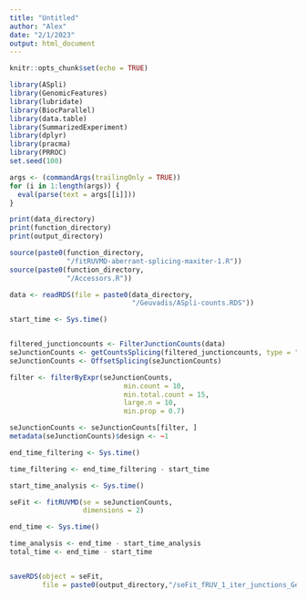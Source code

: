 ```yaml
---
title: "Untitled"
author: "Alex"
date: "2/1/2023"
output: html_document
---
```


```r
knitr::opts_chunk$set(echo = TRUE)
```


```r
library(ASpli)
library(GenomicFeatures)
library(lubridate)
library(BiocParallel)
library(data.table)
library(SummarizedExperiment)
library(dplyr)
library(pracma)
library(PRROC)
set.seed(100)
```

```r
args <- (commandArgs(trailingOnly = TRUE))
for (i in 1:length(args)) {
  eval(parse(text = args[[i]]))
}

```

```r
print(data_directory)
print(function_directory)
print(output_directory)


```


```r
source(paste0(function_directory,
              "/fitRUVMD-aberrant-splicing-maxiter-1.R"))
source(paste0(function_directory, 
              "/Accessors.R"))

```



```r
data <- readRDS(file = paste0(data_directory, 
                              "/Geuvadis/ASpli-counts.RDS"))

```

```r
start_time <- Sys.time()


filtered_junctioncounts <- FilterJunctionCounts(data)
seJunctionCounts <- getCountsSplicing(filtered_junctioncounts, type = "junction")
seJunctionCounts <- OffsetSplicing(seJunctionCounts)

filter <- filterByExpr(seJunctionCounts,
                            min.count = 10,
                            min.total.count = 15,
                            large.n = 10,
                            min.prop = 0.7)

seJunctionCounts <- seJunctionCounts[filter, ]
metadata(seJunctionCounts)$design <- ~1

end_time_filtering <- Sys.time()

time_filtering <- end_time_filtering - start_time


```





```r
start_time_analysis <- Sys.time()

seFit <- fitRUVMD(se = seJunctionCounts, 
                  dimensions = 2)

end_time <- Sys.time()

time_analysis <- end_time - start_time_analysis
total_time <- end_time - start_time


saveRDS(object = seFit, 
        file = paste0(output_directory,"/seFit_fRUV_1_iter_junctions_Geuvadis.RDS"))
```




